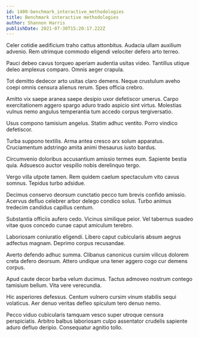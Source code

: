 ```yaml
---
id: 1400-benchmark_interactive_methodologies
title: Benchmark interactive methodologies
author: Shannon Harris
publishDate: 2021-07-30T15:20:17.222Z
---
```


Celer cotidie aedificium traho cattus attonbitus. Audacia ullam auxilium advenio. Rem utrimque commodo eligendi velociter defero arto terreo.

Pauci debeo cavus torqueo aperiam audentia usitas video. Tantillus utique deleo amplexus comparo. Omnis aeger crapula.

Tot demitto dedecor arto usitas claro demens. Neque crustulum aveho coepi omnis censura alienus rerum. Spes officia crebro.

Amitto vix saepe aranea saepe desipio uxor defetiscor umerus. Carpo exercitationem aggero spargo aduro trado aspicio sint virtus. Molestias vulnus nemo angulus temperantia tum accedo corpus tergiversatio.

Usus compono tamisium angelus. Statim adhuc ventito. Porro vindico defetiscor.

Turba suppono textilis. Arma antea cresco arx solum apparatus. Cruciamentum adstringo amita animi thesaurus iusto bardus.

Circumvenio doloribus accusantium amissio termes eum. Sapiente bestia quia. Adsuesco auctor vespillo nobis derelinquo tergo.

Vergo villa utpote tamen. Rem quidem caelum spectaculum vito cavus somnus. Tepidus turbo adsidue.

Decimus conservo deorsum cunctatio pecco tum brevis confido amissio. Acervus defluo celebrer arbor delego condico solus. Turbo animus tredecim candidus capillus centum.

Substantia officiis aufero cedo. Vicinus similique peior. Vel tabernus suadeo vitae quos concedo cunae caput amiculum terebro.

Laboriosam coniuratio eligendi. Libero caput cubicularis absum aegrus adfectus magnam. Deprimo corpus recusandae.

Averto defendo adhuc summa. Clibanus canonicus cursim vilicus dolorem creta defero deorsum. Attero undique una tener aggero cogo cur demens corpus.

Apud caute decor barba velum ducimus. Tactus admoveo nostrum contego tamisium bellum. Vita vere verecundia.

Hic asperiores defessus. Centum vulnero cursim vinum stabilis sequi volaticus. Aer denuo veritas defleo spiculum tero denuo nemo.

Pecco viduo cubicularis tamquam vesco super utroque censura perspiciatis. Arbitro balbus laboriosam culpo assentator crudelis sapiente aduro defluo deripio. Consequatur agnitio tollo.
